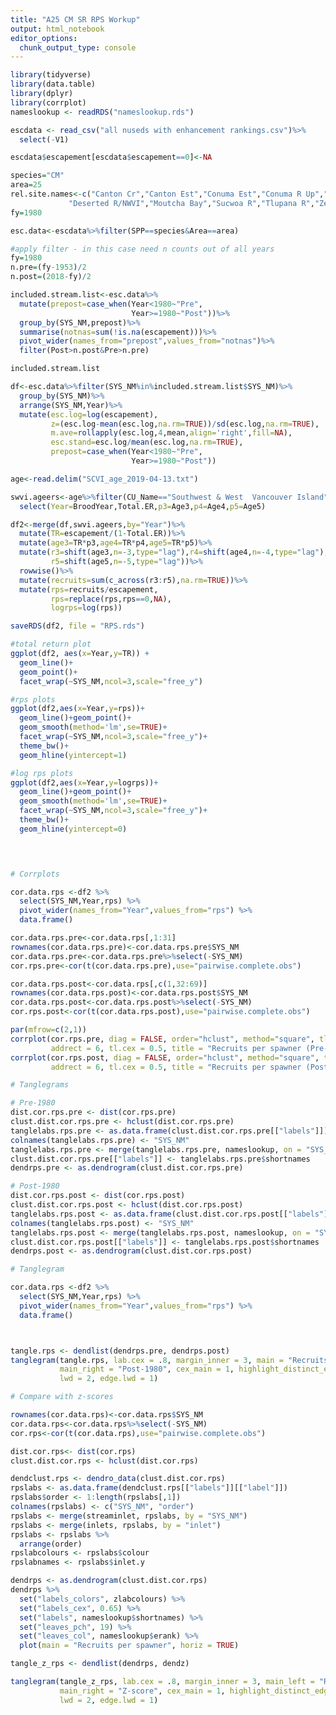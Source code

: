 ```yaml
---
title: "A25 CM SR RPS Workup"
output: html_notebook
editor_options: 
  chunk_output_type: console
---
```


```r

library(tidyverse)
library(data.table)
library(dplyr)
library(corrplot)
nameslookup <- readRDS("nameslookup.rds")

escdata <- read_csv("all nuseds with enhancement rankings.csv")%>%
  select(-V1)

escdata$escapement[escdata$escapement==0]<-NA

species="CM"
area=25
rel.site.names<-c("Canton Cr","Canton Est","Conuma Est","Conuma R Up","Conuma R",
             "Deserted R/NWVI","Moutcha Bay","Sucwoa R","Tlupana R","Zeballos R")
fy=1980

esc.data<-escdata%>%filter(SPP==species&Area==area)

#apply filter - in this case need n counts out of all years
fy=1980
n.pre=(fy-1953)/2
n.post=(2018-fy)/2

included.stream.list<-esc.data%>%
  mutate(prepost=case_when(Year<1980~"Pre",
                           Year>=1980~"Post"))%>%
  group_by(SYS_NM,prepost)%>%
  summarise(notnas=sum(!is.na(escapement)))%>%
  pivot_wider(names_from="prepost",values_from="notnas")%>%
  filter(Post>n.post&Pre>n.pre)

included.stream.list

df<-esc.data%>%filter(SYS_NM%in%included.stream.list$SYS_NM)%>%
  group_by(SYS_NM)%>%
  arrange(SYS_NM,Year)%>%
  mutate(esc.log=log(escapement),
         z=(esc.log-mean(esc.log,na.rm=TRUE))/sd(esc.log,na.rm=TRUE),
         m.ave=rollapply(esc.log,4,mean,align='right',fill=NA),
         esc.stand=esc.log/mean(esc.log,na.rm=TRUE),
         prepost=case_when(Year<1980~"Pre",
                           Year>=1980~"Post"))

age<-read.delim("SCVI_age_2019-04-13.txt")

swvi.ageers<-age%>%filter(CU_Name=="Southwest & West  Vancouver Island")%>%
  select(Year=BroodYear,Total.ER,p3=Age3,p4=Age4,p5=Age5)

df2<-merge(df,swvi.ageers,by="Year")%>%
  mutate(TR=escapement/(1-Total.ER))%>%
  mutate(age3=TR*p3,age4=TR*p4,age5=TR*p5)%>%
  mutate(r3=shift(age3,n=-3,type="lag"),r4=shift(age4,n=-4,type="lag"),
         r5=shift(age5,n=-5,type="lag"))%>%
  rowwise()%>%
  mutate(recruits=sum(c_across(r3:r5),na.rm=TRUE))%>%
  mutate(rps=recruits/escapement,
         rps=replace(rps,rps==0,NA),
         logrps=log(rps))

saveRDS(df2, file = "RPS.rds") 

#total return plot
ggplot(df2, aes(x=Year,y=TR)) +
  geom_line()+
  geom_point()+
  facet_wrap(~SYS_NM,ncol=3,scale="free_y")

#rps plots
ggplot(df2,aes(x=Year,y=rps))+
  geom_line()+geom_point()+
  geom_smooth(method='lm',se=TRUE)+
  facet_wrap(~SYS_NM,ncol=3,scale="free_y")+
  theme_bw()+
  geom_hline(yintercept=1)

#log rps plots
ggplot(df2,aes(x=Year,y=logrps))+
  geom_line()+geom_point()+
  geom_smooth(method='lm',se=TRUE)+
  facet_wrap(~SYS_NM,ncol=3,scale="free_y")+
  theme_bw()+
  geom_hline(yintercept=0)


  
```

```r

# Corrplots

cor.data.rps <-df2 %>%
  select(SYS_NM,Year,rps) %>%
  pivot_wider(names_from="Year",values_from="rps") %>%
  data.frame()

cor.data.rps.pre<-cor.data.rps[,1:31]
rownames(cor.data.rps.pre)<-cor.data.rps.pre$SYS_NM
cor.data.rps.pre<-cor.data.rps.pre%>%select(-SYS_NM)
cor.rps.pre<-cor(t(cor.data.rps.pre),use="pairwise.complete.obs")

cor.data.rps.post<-cor.data.rps[,c(1,32:69)]
rownames(cor.data.rps.post)<-cor.data.rps.post$SYS_NM
cor.data.rps.post<-cor.data.rps.post%>%select(-SYS_NM)
cor.rps.post<-cor(t(cor.data.rps.post),use="pairwise.complete.obs")

par(mfrow=c(2,1))
corrplot(cor.rps.pre, diag = FALSE, order="hclust", method="square", tl.col="black",
         addrect = 6, tl.cex = 0.5, title = "Recruits per spawner (Pre-1980)", cex.main = .7, mar=c(0,0,1,0))
corrplot(cor.rps.post, diag = FALSE, order="hclust", method="square", tl.col="black",
         addrect = 6, tl.cex = 0.5, title = "Recruits per spawner (Post-1980)", sub = "Z-scores", cex.main = .7, mar=c(0,0,1,0))

# Tanglegrams

# Pre-1980
dist.cor.rps.pre <- dist(cor.rps.pre)
clust.dist.cor.rps.pre <- hclust(dist.cor.rps.pre)
tanglelabs.rps.pre <- as.data.frame(clust.dist.cor.rps.pre[["labels"]])
colnames(tanglelabs.rps.pre) <- "SYS_NM"
tanglelabs.rps.pre <- merge(tanglelabs.rps.pre, nameslookup, on = "SYS_NM")
clust.dist.cor.rps.pre[["labels"]] <- tanglelabs.rps.pre$shortnames
dendrps.pre <- as.dendrogram(clust.dist.cor.rps.pre)

# Post-1980
dist.cor.rps.post <- dist(cor.rps.post)
clust.dist.cor.rps.post <- hclust(dist.cor.rps.post)
tanglelabs.rps.post <- as.data.frame(clust.dist.cor.rps.post[["labels"]])
colnames(tanglelabs.rps.post) <- "SYS_NM"
tanglelabs.rps.post <- merge(tanglelabs.rps.post, nameslookup, on = "SYS_NM")
clust.dist.cor.rps.post[["labels"]] <- tanglelabs.rps.post$shortnames
dendrps.post <- as.dendrogram(clust.dist.cor.rps.post)

# Tanglegram

cor.data.rps <-df2 %>%
  select(SYS_NM,Year,rps) %>%
  pivot_wider(names_from="Year",values_from="rps") %>%
  data.frame()



tangle.rps <- dendlist(dendrps.pre, dendrps.post)
tanglegram(tangle.rps, lab.cex = .8, margin_inner = 3, main = "Recruits per spawner", main_left = "Pre-1980",
           main_right = "Post-1980", cex_main = 1, highlight_distinct_edges = FALSE,
           lwd = 2, edge.lwd = 1)

# Compare with z-scores

rownames(cor.data.rps)<-cor.data.rps$SYS_NM
cor.data.rps<-cor.data.rps%>%select(-SYS_NM)
cor.rps<-cor(t(cor.data.rps),use="pairwise.complete.obs")

dist.cor.rps<- dist(cor.rps)
clust.dist.cor.rps <- hclust(dist.cor.rps)

dendclust.rps <- dendro_data(clust.dist.cor.rps)
rpslabs <- as.data.frame(dendclust.rps[["labels"]][["label"]])
rpslabs$order <- 1:length(rpslabs[,1])
colnames(rpslabs) <- c("SYS_NM", "order")
rpslabs <- merge(streaminlet, rpslabs, by = "SYS_NM")
rpslabs <- merge(inlets, rpslabs, by = "inlet")
rpslabs <- rpslabs %>%
  arrange(order)
rpslabcolours <- rpslabs$colour
rpslabnames <- rpslabs$inlet.y

dendrps <- as.dendrogram(clust.dist.cor.rps)
dendrps %>%
  set("labels_colors", zlabcolours) %>%
  set("labels_cex", 0.65) %>%
  set("labels", nameslookup$shortnames) %>%
  set("leaves_pch", 19) %>%
  set("leaves_col", nameslookup$erank) %>%
  plot(main = "Recruits per spawner", horiz = TRUE)

tangle_z_rps <- dendlist(dendrps, dendz)

tanglegram(tangle_z_rps, lab.cex = .8, margin_inner = 3, main_left = "Recruits per spawner",
           main_right = "Z-score", cex_main = 1, highlight_distinct_edges = FALSE,
           lwd = 2, edge.lwd = 1)


```